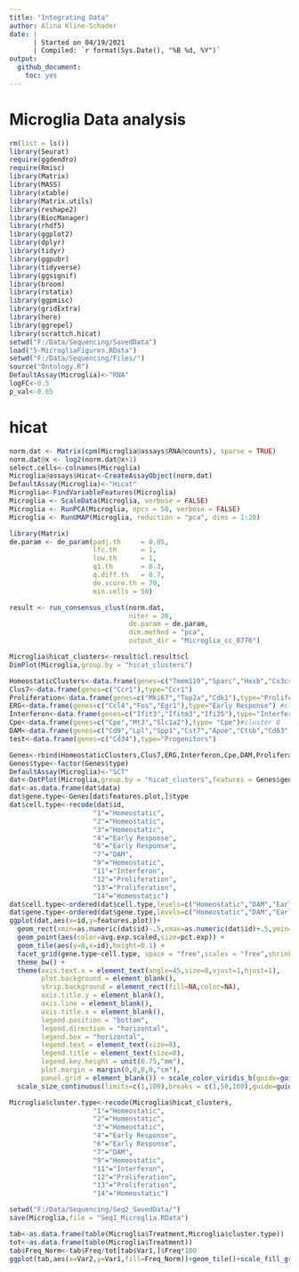 ---
title: "Integrating Data"
author: Alina Kline-Schoder
date: | 
      | Started on 04/19/2021
      | Compiled: `r format(Sys.Date(), "%B %d, %Y")`
output:
  github_document:
    toc: yes
---
# Microglia Data analysis

```{r message = FALSE, echo = FALSE}
rm(list = ls())
library(Seurat)
require(ggdendro)
require(Rmisc)
library(Matrix)
library(MASS)
library(xtable)
library(Matrix.utils)
library(reshape2)
library(BiocManager)
library(rhdf5)
library(ggplot2)
library(dplyr)
library(tidyr)
library(ggpubr)
library(tidyverse)
library(ggsignif)
library(broom)
library(rstatix)
library(ggpmisc)
library(gridExtra)
library(here)
library(ggrepel)
library(scrattch.hicat)
setwd("F:/Data/Sequencing/SavedData")
load("5-MicrogliaFigures.RData")
setwd("F:/Data/Sequencing/Files/")
source("Ontology.R")
DefaultAssay(Microglia)<-"RNA"
logFC<-0.5
p_val<-0.05
```
  
# hicat
```{r}
norm.dat <- Matrix(cpm(Microglia@assays$RNA@counts), sparse = TRUE)
norm.dat@x <- log2(norm.dat@x+1)
select.cells<-colnames(Microglia)
Microglia@assays$Hicat<-CreateAssayObject(norm.dat)
DefaultAssay(Microglia)<-"Hicat"
Microglia<-FindVariableFeatures(Microglia)
Microglia <- ScaleData(Microglia, verbose = FALSE)
Microglia <- RunPCA(Microglia, npcs = 50, verbose = FALSE)
Microglia <- RunUMAP(Microglia, reduction = "pca", dims = 1:20)
```

```{r}
library(Matrix)
de.param <- de_param(padj.th     = 0.05, 
                     lfc.th      = 1, 
                     low.th      = 1, 
                     q1.th       = 0.3, 
                     q.diff.th   = 0.7, 
                     de.score.th = 70,
                     min.cells = 50)

result <- run_consensus_clust(norm.dat, 
                              niter = 20, 
                              de.param = de.param, 
                              dim.method = "pca", 
                              output_dir = "Microglia_cc_0770")

Microglia$hicat_clusters<-result$cl.result$cl
DimPlot(Microglia,group.by = "hicat_clusters")
```



```{r}
HomeostaticClusters<-data.frame(genes=c("Tmem119","Sparc","Hexb","Cx3cr1"),type="Homeostatic")
Clus7<-data.frame(genes=c("Ccr1"),type="Ccr1")
Proliferation<-data.frame(genes=c("Mki67","Top2a","Cdk1"),type="Proliferation") #Cluster 10
ERG<-data.frame(genes=c("Ccl4","Fos","Egr1"),type="Early Response") #cluster 12
Interferon<-data.frame(genes=c("Ifit3","Ifitm3","Ifi35"),type="Interferon") #cluster 6
Cpe<-data.frame(genes=c("Cpe","Mt3","Slc1a2"),type= "Cpe")#cluster 8
DAM<-data.frame(genes=c("Cd9","Lpl","Spp1","Cst7","Apoe","Ctsb","Cd63","Lgals1"),type="DAM")
test<-data.frame(genes=c("Cd34"),type="Progenitors")

Genes<-rbind(HomeostaticClusters,Clus7,ERG,Interferon,Cpe,DAM,Proliferation,test)
Genes$type<-factor(Genes$type)
DefaultAssay(Microglia)<-"SCT"
dat<-DotPlot(Microglia,group.by = "hicat_clusters",features = Genes$genes)
dat<-as.data.frame(dat$data)
dat$gene.type<-Genes[dat$features.plot,]$type
dat$cell.type<-recode(dat$id,
                     "1"="Homeostatic",
                     "2"="Homeostatic",
                     "3"="Homeostatic",
                     "4"="Early Response",
                     "6"="Early Response",
                     "7"="DAM",
                     "9"="Homeostatic",
                     "11"="Interferon",
                     "12"="Proliferation",
                     "13"="Proliferation",
                     "14"="Homeostatic")
dat$cell.type<-ordered(dat$cell.type,levels=c("Homeostatic","DAM","Early Response","Interferon","Proliferation","Progenitors","Ccr1","Cpe"))
dat$gene.type<-ordered(dat$gene.type,levels=c("Homeostatic","DAM","Early Response","Interferon","Proliferation","Progenitors","Ccr1","Cpe"))
ggplot(dat,aes(x=id,y=features.plot))+
  geom_rect(xmin=as.numeric(dat$id)-.5,xmax=as.numeric(dat$id)+.5,ymin=-Inf,ymax=Inf,alpha=0.025) +
  geom_point(aes(color=avg.exp.scaled,size=pct.exp)) +
  geom_tile(aes(y=0,x=id),height=0.1) + 
  facet_grid(gene.type~cell.type, space = "free",scales = "free",shrink=FALSE) +
  theme_bw() +
  theme(axis.text.x = element_text(angle=45,size=8,vjust=1,hjust=1),
        plot.background = element_blank(),
        strip.background = element_rect(fill=NA,color=NA),
        axis.title.y = element_blank(),
        axis.line = element_blank(),
        axis.title.x = element_blank(),
        legend.position = "bottom",
        legend.direction = "horizontal",
        legend.box = "horizontal",
        legend.text = element_text(size=8),
        legend.title = element_text(size=8),
        legend.key.height = unit(0.75,"mm"),
        plot.margin = margin(0,0,0,0,"cm"),
        panel.grid = element_blank()) + scale_color_viridis_b(guide=guide_colorbar(title.position = "top",title="Expression"))+
  scale_size_continuous(limits=c(1,100),breaks = c(1,50,100),guide=guide_legend(title.position = "top",title = "Cells Expressing (%)"),range=c(1,4))

Microglia$cluster.type<-recode(Microglia$hicat_clusters,
                     "1"="Homeostatic",
                     "2"="Homeostatic",
                     "3"="Homeostatic",
                     "4"="Early Response",
                     "6"="Early Response",
                     "7"="DAM",
                     "9"="Homeostatic",
                     "11"="Interferon",
                     "12"="Proliferation",
                     "13"="Proliferation",
                     "14"="Homeostatic")

setwd("F:/Data/Sequencing/Seq2_SavedData/")
save(Microglia,file = "Seq1_Microglia.RData")
```

```{r}
tab<-as.data.frame(table(Microglia$Treatment,Microglia$cluster.type))
tot<-as.data.frame(table(Microglia$Treatment))
tab$Freq_Norm<-tab$Freq/tot[tab$Var1,]$Freq*100
ggplot(tab,aes(x=Var2,y=Var1,fill=Freq_Norm))+geom_tile()+scale_fill_gradientn(colours = c("white","black"),limits=c(0,20),guide=guide_colorbar(title.position = "top",title = "Frequency (%)"))+geom_label(aes(label=round(Freq_Norm,3)))
```


